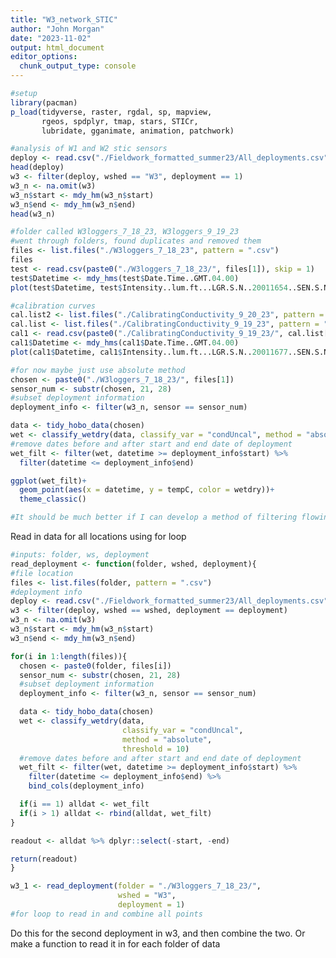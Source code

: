 ```yaml
---
title: "W3_network_STIC"
author: "John Morgan"
date: "2023-11-02"
output: html_document
editor_options: 
  chunk_output_type: console
---
```

```r
#setup
library(pacman)
p_load(tidyverse, raster, rgdal, sp, mapview,
       rgeos, spdplyr, tmap, stars, STICr,
       lubridate, gganimate, animation, patchwork)
```

```r
#analysis of W1 and W2 stic sensors
deploy <- read.csv("./Fieldwork_formatted_summer23/All_deployments.csv")
head(deploy)
w3 <- filter(deploy, wshed == "W3", deployment == 1)
w3_n <- na.omit(w3)
w3_n$start <- mdy_hm(w3_n$start)
w3_n$end <- mdy_hm(w3_n$end)
head(w3_n)

#folder called W3loggers_7_18_23, W3loggers_9_19_23
#went through folders, found duplicates and removed them
files <- list.files("./W3loggers_7_18_23", pattern = ".csv")
files
test <- read.csv(paste0("./W3loggers_7_18_23/", files[1]), skip = 1)
test$Datetime <- mdy_hms(test$Date.Time..GMT.04.00)
plot(test$Datetime, test$Intensity..lum.ft...LGR.S.N..20011654..SEN.S.N..20011654.)

#calibration curves
cal.list2 <- list.files("./CalibratingConductivity_9_20_23", pattern = ".csv")
cal.list <- list.files("./CalibratingConductivity_9_19_23", pattern = ".csv")
cal1 <- read.csv(paste0("./CalibratingConductivity_9_19_23/", cal.list[2]), skip = 1)
cal1$Datetime <- mdy_hms(cal1$Date.Time..GMT.04.00)
plot(cal1$Datetime, cal1$Intensity..lum.ft...LGR.S.N..20011677..SEN.S.N..20011677.)

#for now maybe just use absolute method
chosen <- paste0("./W3loggers_7_18_23/", files[1])
sensor_num <- substr(chosen, 21, 28)
#subset deployment information
deployment_info <- filter(w3_n, sensor == sensor_num)

data <- tidy_hobo_data(chosen)
wet <- classify_wetdry(data, classify_var = "condUncal", method = "absolute", threshold = 10)
#remove dates before and after start and end date of deployment
wet_filt <- filter(wet, datetime >= deployment_info$start) %>% 
  filter(datetime <= deployment_info$end)

ggplot(wet_filt)+
  geom_point(aes(x = datetime, y = tempC, color = wetdry))+
  theme_classic()

#It should be much better if I can develop a method of filtering flowing and not flowing based on diurnal patterns as well
```

Read in data for all locations using for loop
```r
#inputs: folder, ws, deployment
read_deployment <- function(folder, wshed, deployment){
#file location
files <- list.files(folder, pattern = ".csv")
#deployment info
deploy <- read.csv("./Fieldwork_formatted_summer23/All_deployments.csv")
w3 <- filter(deploy, wshed == wshed, deployment == deployment)
w3_n <- na.omit(w3)
w3_n$start <- mdy_hm(w3_n$start)
w3_n$end <- mdy_hm(w3_n$end)

for(i in 1:length(files)){
  chosen <- paste0(folder, files[i])
  sensor_num <- substr(chosen, 21, 28)
  #subset deployment information
  deployment_info <- filter(w3_n, sensor == sensor_num)

  data <- tidy_hobo_data(chosen)
  wet <- classify_wetdry(data,
                         classify_var = "condUncal",
                         method = "absolute",
                         threshold = 10)
  #remove dates before and after start and end date of deployment
  wet_filt <- filter(wet, datetime >= deployment_info$start) %>%
    filter(datetime <= deployment_info$end) %>% 
    bind_cols(deployment_info)

  if(i == 1) alldat <- wet_filt
  if(i > 1) alldat <- rbind(alldat, wet_filt)
}

readout <- alldat %>% dplyr::select(-start, -end)

return(readout)
}

w3_1 <- read_deployment(folder = "./W3loggers_7_18_23/", 
                        wshed = "W3",
                        deployment = 1)
#for loop to read in and combine all points
```

Do this for the second deployment in w3, and then combine the two. Or make a function to read it in for each folder of data
```r

```

